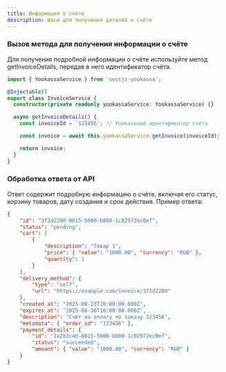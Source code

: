 ```yaml
---
title: Информация о счёте
description: Шаги для получения деталей о счёте
---
```


<Steps>

### Вызов метода для получения информации о счёте

Для получения подробной информации о счёте используйте метод getInvoiceDetails, передав в него идентификатор счёта.

```typescript
import { YookassaService } from 'nestjs-yookassa';

@Injectable()
export class InvoiceService {
  constructor(private readonly yookassaService: YookassaService) {}

  async getInvoiceDetails() {
    const invoiceId = '123456'; // Уникальный идентификатор счёта

    const invoice = await this.yookassaService.getInvoice(invoiceId);

    return invoice;
  }
}
```

### Обработка ответа от API

Ответ содержит подробную информацию о счёте, включая его статус, корзину товаров, дату создания и срок действия. Пример ответа:

```json
{
	"id": "3f2d2280-0015-5000-b000-1c02972ec0ef",
	"status": "pending",
	"cart": [
		{
			"description": "Товар 1",
			"price": { "value": "1000.00", "currency": "RUB" },
			"quantity": 1
		}
	],
	"delivery_method": {
		"type": "self",
		"url": "https://example.com/invoice/3f2d2280"
	},
	"created_at": "2025-08-23T10:00:00.000Z",
	"expires_at": "2025-08-30T10:00:00.000Z",
	"description": "Счёт на оплату по заказу 123456",
	"metadata": { "order_id": "123456" },
	"payment_details": {
		"id": "1a2b3c4d-0015-5000-b000-1c02972ec0ef",
		"status": "succeeded",
		"amount": { "value": "1000.00", "currency": "RUB" }
	}
}
```

</Steps>

